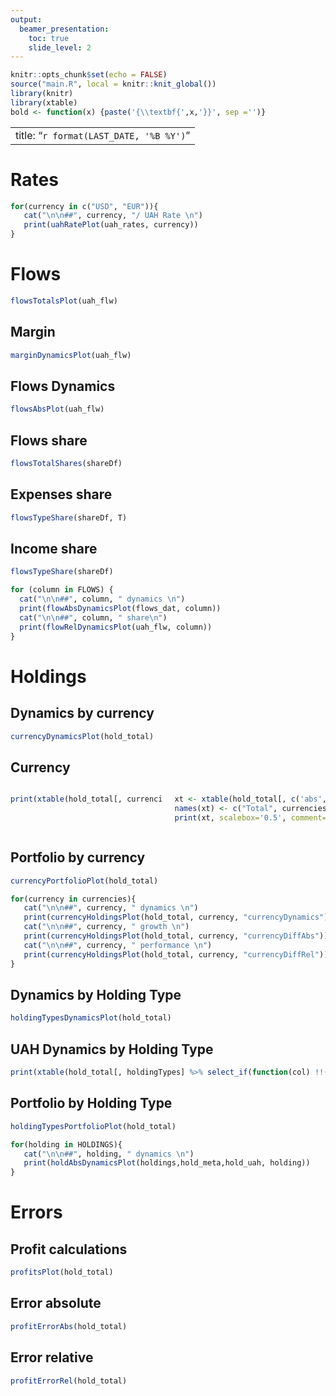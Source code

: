```yaml
---
output:
  beamer_presentation:
    toc: true
    slide_level: 2
---
```


```r
knitr::opts_chunk$set(echo = FALSE)
source("main.R", local = knitr::knit_global())
library(knitr)
library(xtable)
bold <- function(x) {paste('{\\textbf{',x,'}}', sep ='')}
```
---
title: "`r format(LAST_DATE, '%B %Y')`"
---

# Rates

```r
for(currency in c("USD", "EUR")){
   cat("\n\n##", currency, "/ UAH Rate \n")
   print(uahRatePlot(uah_rates, currency))
}
```

# Flows
```r
flowsTotalsPlot(uah_flw)
```

## Margin
```r
marginDynamicsPlot(uah_flw)
```

## Flows Dynamics
```r
flowsAbsPlot(uah_flw)
```

## Flows share

```r
flowsTotalShares(shareDf)
```

## Expenses share

```r
flowsTypeShare(shareDf, T)
```

## Income share

```r
flowsTypeShare(shareDf)
```

```r
for (column in FLOWS) {
  cat("\n\n##", column, " dynamics \n")
  print(flowAbsDynamicsPlot(flows_dat, column))
  cat("\n\n##", column, " share\n")
  print(flowRelDynamicsPlot(uah_flw, column))
}
```

# Holdings

## Dynamics by currency 
```r
currencyDynamicsPlot(hold_total)
```

## Currency
:::::: {.columns}
::: {.column width="50%" data-latex="{0.5\textwidth}"}
```r
print(xtable(hold_total[, currencies]), scalebox='0.5', comment=FALSE, sanitize.colnames.function=bold, sanitize.rownames.function=bold)
```
:::

:::::: {.column width="50%" data-latex="{0.5\textwidth}"}
```r
xt <- xtable(hold_total[, c('abs', paste0('uah_', currencies))])
names(xt) <- c("Total", currencies)
print(xt, scalebox='0.5', comment=FALSE, sanitize.colnames.function=bold, sanitize.rownames.function=bold)
```
:::
::::::

## Portfolio by currency 
```r
currencyPortfolioPlot(hold_total)
```

```r
for(currency in currencies){
   cat("\n\n##", currency, " dynamics \n")
   print(currencyHoldingsPlot(hold_total, currency, "currencyDynamics"))
   cat("\n\n##", currency, " growth \n")
   print(currencyHoldingsPlot(hold_total, currency, "currencyDiffAbs"))
   cat("\n\n##", currency, " performance \n")
   print(currencyHoldingsPlot(hold_total, currency, "currencyDiffRel"))
}
```

## Dynamics by Holding Type 
```r
holdingTypesDynamicsPlot(hold_total)
```

## UAH Dynamics by Holding Type
```r
print(xtable(hold_total[, holdingTypes] %>% select_if(function(col) !!(sum(tail(col, n=6))) )), scalebox='0.4', comment=FALSE, sanitize.colnames.function=bold, sanitize.rownames.function=bold)
```

## Portfolio by Holding Type 
```r
holdingTypesPortfolioPlot(hold_total)
```

```r
for(holding in HOLDINGS){
   cat("\n\n##", holding, " dynamics \n")
   print(holdAbsDynamicsPlot(holdings,hold_meta,hold_uah, holding))
}
```

# Errors

## Profit calculations
```r
profitsPlot(hold_total)
```

## Error absolute
```r
profitErrorAbs(hold_total)
```

## Error relative
```r
profitErrorRel(hold_total)
```
